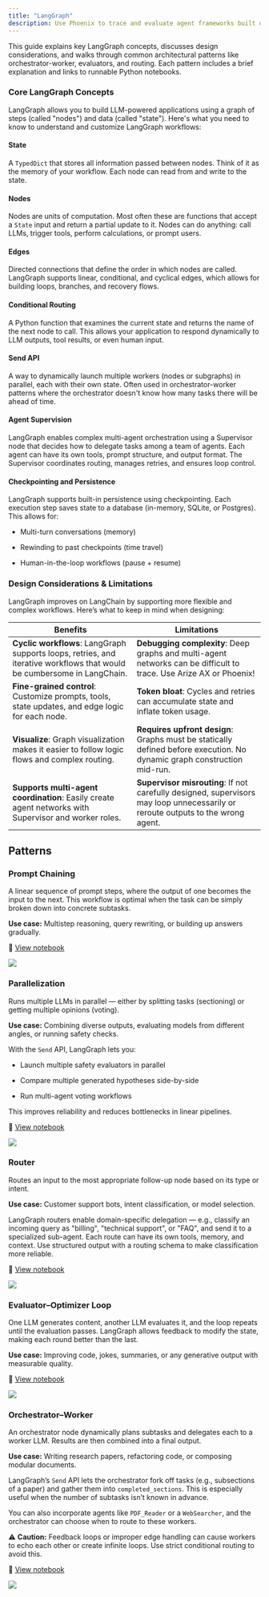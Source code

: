 ```yaml
---
title: "LangGraph"
description: Use Phoenix to trace and evaluate agent frameworks built using Langgraph
---
```


This guide explains key LangGraph concepts, discusses design considerations, and walks through common architectural patterns like orchestrator-worker, evaluators, and routing. Each pattern includes a brief explanation and links to runnable Python notebooks.

### Core LangGraph Concepts

LangGraph allows you to build LLM-powered applications using a graph of steps (called "nodes") and data (called "state"). Here's what you need to know to understand and customize LangGraph workflows:

#### State

A `TypedDict` that stores all information passed between nodes. Think of it as the memory of your workflow. Each node can read from and write to the state.

#### Nodes

Nodes are units of computation. Most often these are functions that accept a `State` input and return a partial update to it. Nodes can do anything: call LLMs, trigger tools, perform calculations, or prompt users.

#### Edges

Directed connections that define the order in which nodes are called. LangGraph supports linear, conditional, and cyclical edges, which allows for building loops, branches, and recovery flows.

#### Conditional Routing

A Python function that examines the current state and returns the name of the next node to call. This allows your application to respond dynamically to LLM outputs, tool results, or even human input.

#### Send API

A way to dynamically launch multiple workers (nodes or subgraphs) in parallel, each with their own state. Often used in orchestrator-worker patterns where the orchestrator doesn't know how many tasks there will be ahead of time.

#### Agent Supervision

LangGraph enables complex multi-agent orchestration using a Supervisor node that decides how to delegate tasks among a team of agents. Each agent can have its own tools, prompt structure, and output format. The Supervisor coordinates routing, manages retries, and ensures loop control.

#### Checkpointing and Persistence

LangGraph supports built-in persistence using checkpointing. Each execution step saves state to a database (in-memory, SQLite, or Postgres). This allows for:

* Multi-turn conversations (memory)

* Rewinding to past checkpoints (time travel)

* Human-in-the-loop workflows (pause + resume)

### Design Considerations & Limitations

LangGraph improves on LangChain by supporting more flexible and complex workflows. Here’s what to keep in mind when designing:

| Benefits                                                                                                                | Limitations                                                                                                                     |
| ----------------------------------------------------------------------------------------------------------------------- | ------------------------------------------------------------------------------------------------------------------------------- |
| **Cyclic workflows**: LangGraph supports loops, retries, and iterative workflows that would be cumbersome in LangChain. | **Debugging complexity**: Deep graphs and multi-agent networks can be difficult to trace. Use Arize AX or Phoenix!              |
| **Fine-grained control**: Customize prompts, tools, state updates, and edge logic for each node.                        | **Token bloat**: Cycles and retries can accumulate state and inflate token usage.                                               |
| **Visualize**: Graph visualization makes it easier to follow logic flows and complex routing.                           | **Requires upfront design**: Graphs must be statically defined before execution. No dynamic graph construction mid-run.         |
| **Supports multi-agent coordination**: Easily create agent networks with Supervisor and worker roles.                   | **Supervisor misrouting**: If not carefully designed, supervisors may loop unnecessarily or reroute outputs to the wrong agent. |

## Patterns

### Prompt Chaining

A linear sequence of prompt steps, where the output of one becomes the input to the next. This workflow is optimal when the task can be simply broken down into concrete subtasks.

**Use case:** Multistep reasoning, query rewriting, or building up answers gradually.

📓 [View notebook](https://github.com/Arize-ai/phoenix/blob/main/tutorials/agents/langgraph/langgraph_promptchaining.ipynb)

<Frame caption="">
  <img src="https://storage.googleapis.com/arize-phoenix-assets/assets/images/phoenix-docs-images/d6326f10-spaces2FfqGNxHHFrgwnCxgUBNsJ2Fuploads2FUIS6eJleD422ARbkdL5H2Fprompt_chaining.png" />
</Frame>

### Parallelization

Runs multiple LLMs in parallel — either by splitting tasks (sectioning) or getting multiple opinions (voting).

**Use case:** Combining diverse outputs, evaluating models from different angles, or running safety checks.

With the `Send` API, LangGraph lets you:

* Launch multiple safety evaluators in parallel

* Compare multiple generated hypotheses side-by-side

* Run multi-agent voting workflows

This improves reliability and reduces bottlenecks in linear pipelines.

📓 [View notebook](https://github.com/Arize-ai/phoenix/blob/main/tutorials/agents/langgraph/langgraph_parallel.ipynb)

<Frame caption="">
  <img src="https://storage.googleapis.com/arize-phoenix-assets/assets/images/phoenix-docs-images/3aa1f633-spaces2FfqGNxHHFrgwnCxgUBNsJ2Fuploads2FgwfoTc1AYcOMsUJSFPt42Fparallel.png" />
</Frame>

### Router

Routes an input to the most appropriate follow-up node based on its type or intent.

**Use case:** Customer support bots, intent classification, or model selection.

LangGraph routers enable domain-specific delegation — e.g., classify an incoming query as "billing", "technical support", or "FAQ", and send it to a specialized sub-agent. Each route can have its own tools, memory, and context. Use structured output with a routing schema to make classification more reliable.

📓 [View notebook](https://github.com/Arize-ai/phoenix/blob/main/tutorials/agents/langgraph/langgraph_router.ipynb)

<Frame caption="">
  <img src="https://storage.googleapis.com/arize-phoenix-assets/assets/images/phoenix-docs-images/dc7a9d67-spaces2FfqGNxHHFrgwnCxgUBNsJ2Fuploads2FOp1eNNeAp5z6mB4Fdt152Frouter.png" />
</Frame>

### Evaluator–Optimizer Loop

One LLM generates content, another LLM evaluates it, and the loop repeats until the evaluation passes. LangGraph allows feedback to modify the state, making each round better than the last.

**Use case:** Improving code, jokes, summaries, or any generative output with measurable quality.

📓 [View notebook](https://github.com/Arize-ai/phoenix/blob/main/tutorials/agents/langgraph/langgraph_evaluator.ipynb)

<Frame caption="">
  <img src="https://storage.googleapis.com/arize-phoenix-assets/assets/images/phoenix-docs-images/345026eb-spaces2FfqGNxHHFrgwnCxgUBNsJ2Fuploads2FzAFBFxotJNix93xms1bx2Fevaluator.png" />
</Frame>

### Orchestrator–Worker

An orchestrator node dynamically plans subtasks and delegates each to a worker LLM. Results are then combined into a final output.

**Use case:** Writing research papers, refactoring code, or composing modular documents.

LangGraph’s `Send` API lets the orchestrator fork off tasks (e.g., subsections of a paper) and gather them into `completed_sections`. This is especially useful when the number of subtasks isn’t known in advance.

You can also incorporate agents like `PDF_Reader` or a `WebSearcher`, and the orchestrator can choose when to route to these workers.

⚠️ **Caution:** Feedback loops or improper edge handling can cause workers to echo each other or create infinite loops. Use strict conditional routing to avoid this.

📓 [View notebook](https://github.com/Arize-ai/phoenix/blob/main/tutorials/agents/langgraph/langgraph_orchestrator.ipynb)

<Frame caption="">
  <img src="https://storage.googleapis.com/arize-phoenix-assets/assets/images/phoenix-docs-images/5f14b19b-spaces2FfqGNxHHFrgwnCxgUBNsJ2Fuploads2FamwBN4NBXpyEsnU6JT1r2Forchestrator.png" />
</Frame>


